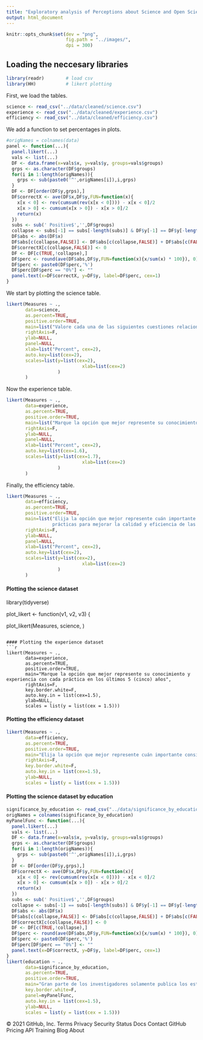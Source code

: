 ```yaml
---
title: "Exploratory analysis of Perceptions about Science and Open Science"
output: html_document
---
```


```r
knitr::opts_chunk$set(dev = "png",
                      fig.path = "../images/",
                      dpi = 300)
```

## Loading the neccesary libraries
```r
library(readr)        # load csv
library(HH)           # likert plotting
```

First, we load the tables.
```r
science <- read_csv("../data/cleaned/science.csv")
experience <- read_csv("../data/cleaned/experience.csv")
efficiency <- read_csv("../data/cleaned/efficiency.csv")
```

We add a function to set percentages in plots.
```r
#origNames = colnames(data)
panel <- function(...){
  panel.likert(...)
  vals <- list(...)
  DF <- data.frame(x=vals$x, y=vals$y, groups=vals$groups)
  grps <- as.character(DF$groups)
  for(i in 1:length(origNames)){
    grps <- sub(paste0('^',origNames[i]),i,grps)
  }
  DF <- DF[order(DF$y,grps),]
  DF$correctX <- ave(DF$x,DF$y,FUN=function(x){
    x[x < 0] <- rev(cumsum(rev(x[x < 0]))) - x[x < 0]/2
    x[x > 0] <- cumsum(x[x > 0]) - x[x > 0]/2
    return(x)
  })
  subs <- sub(' Positive$','',DF$groups)
  collapse <- subs[-1] == subs[-length(subs)] & DF$y[-1] == DF$y[-length(DF$y)]
  DF$abs <- abs(DF$x)
  DF$abs[c(collapse,FALSE)] <- DF$abs[c(collapse,FALSE)] + DF$abs[c(FALSE,collapse)]
  DF$correctX[c(collapse,FALSE)] <- 0
  DF <- DF[c(TRUE,!collapse),]
  DF$perc <- round(ave(DF$abs,DF$y,FUN=function(x){x/sum(x) * 100}), 0)
  DF$perc <- paste0(DF$perc,'%')
  DF$perc[DF$perc == "0%"] <- ""
  panel.text(x=DF$correctX, y=DF$y, label=DF$perc, cex=1)
}
```

We start by plotting the science table.
```r

likert(Measures ~ .,
       data=science,
       as.percent=TRUE,
       positive.order=TRUE,
       main=list("Valore cada una de las siguientes cuestiones relacionadas con su opinión sobre la ciencia", cex=3),
       rightAxis=F,
       ylab=NULL,
       panel=NULL,
       xlab=list("Percent", cex=2),
       auto.key=list(cex=2),
       scales=list(y=list(cex=2),
                            xlab=list(cex=2)
                   )
       )
```

Now the experience table.
```r

likert(Measures ~ .,
       data=experience,
       as.percent=TRUE,
       positive.order=TRUE,
       main=list("Marque la opción que mejor represente su conocimiento y experiencia con cada práctica en los últimos 5 (cinco) años", cex=3),
       rightAxis=F,
       ylab=NULL,
       panel=NULL,
       xlab=list("Percent", cex=2),
       auto.key=list(cex=1.6),
       scales=list(y=list(cex=1.7),
                            xlab=list(cex=2)
                   )
       )
```

Finally, the efficiency table.
```r

likert(Measures ~ .,
       data=efficiency,
       as.percent=TRUE,
       positive.order=TRUE,
       main=list("Elija la opción que mejor represente cuán importante considera que es cada una de las siguientes 
                 prácticas para mejorar la calidad y eficiencia de las investigaciones en su campo", cex=3),
       rightAxis=F,
       ylab=NULL,
       panel=NULL,
       xlab=list("Percent", cex=2),
       auto.key=list(cex=2),
       scales=list(y=list(cex=2),
                            xlab=list(cex=2)
                   )
       )
```





#### Plotting the science dataset


library(tidyverse)

plot_likert <- function(v1, v2, v3) {
  

plot_likert(Measures, science, )






```

#### Plotting the experience dataset
```r
likert(Measures ~ .,
       data=experience,
       as.percent=TRUE,
       positive.order=TRUE,
       main="Marque la opción que mejor represente su conocimiento y experiencia con cada práctica en los últimos 5 (cinco) años",
       rightAxis=F,
       key.border.white=F,
       auto.key.in = list(cex=1.5),
       ylab=NULL,
       scales = list(y = list(cex = 1.5))) 
```

#### Plotting the efficiency dataset
```r
likert(Measures ~ .,
       data=efficiency,
       as.percent=TRUE,
       positive.order=TRUE,
       main="Elija la opción que mejor represente cuán importante considera que es cada una de las siguientes prácticas para mejorar la calidad y eficiencia de las investigaciones en su campo",
       rightAxis=F,
       key.border.white=F,
       auto.key.in = list(cex=1.5),
       ylab=NULL,
       scales = list(y = list(cex = 1.5))) 
```

#### Plotting the science dataset by education
```r
significance_by_education <- read_csv("../data/significance_by_education.csv")
origNames = colnames(significance_by_education)
myPanelFunc <- function(...){
  panel.likert(...)
  vals <- list(...)
  DF <- data.frame(x=vals$x, y=vals$y, groups=vals$groups)
  grps <- as.character(DF$groups)
  for(i in 1:length(origNames)){
    grps <- sub(paste0('^',origNames[i]),i,grps)
  }
  DF <- DF[order(DF$y,grps),]
  DF$correctX <- ave(DF$x,DF$y,FUN=function(x){
    x[x < 0] <- rev(cumsum(rev(x[x < 0]))) - x[x < 0]/2
    x[x > 0] <- cumsum(x[x > 0]) - x[x > 0]/2
    return(x)
  })
  subs <- sub(' Positive$','',DF$groups)
  collapse <- subs[-1] == subs[-length(subs)] & DF$y[-1] == DF$y[-length(DF$y)]
  DF$abs <- abs(DF$x)
  DF$abs[c(collapse,FALSE)] <- DF$abs[c(collapse,FALSE)] + DF$abs[c(FALSE,collapse)]
  DF$correctX[c(collapse,FALSE)] <- 0
  DF <- DF[c(TRUE,!collapse),]
  DF$perc <- round(ave(DF$abs,DF$y,FUN=function(x){x/sum(x) * 100}), 0)
  DF$perc <- paste0(DF$perc,'%')
  DF$perc[DF$perc == "0%"] <- ""
  panel.text(x=DF$correctX, y=DF$y, label=DF$perc, cex=1)
}
likert(education ~ .,
       data=significance_by_education,
       as.percent=TRUE,
       positive.order=TRUE,
       main="Gran parte de los investigadores solamente publica los estudios en donde obtienen diferencias estadísticamente significativas",
       key.border.white=F,
       panel=myPanelFunc,
       auto.key.in = list(cex=1.5),
       ylab=NULL,
       scales = list(y = list(cex = 1.5))) 
```




© 2021 GitHub, Inc.
Terms
Privacy
Security
Status
Docs
Contact GitHub
Pricing
API
Training
Blog
About




